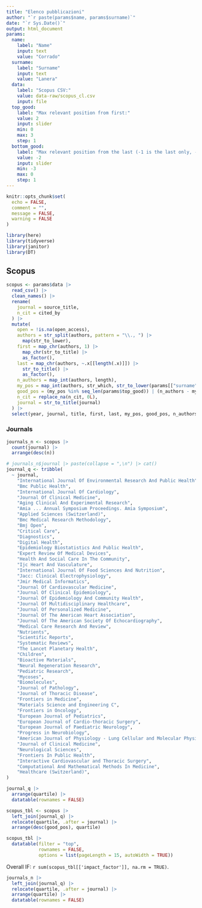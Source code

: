 ```yaml
---
title: "Elenco pubblicazioni"
author: "`r paste(params$name, params$surname)`"
date: "`r Sys.Date()`"
output: html_document
params:
  name: 
    label: "Name"
    input: text
    value: "Corrado"
  surname:
    label: "Surname"
    input: text
    value: "Lanera"
  data:
    label: "Scopus CSV:"
    value: data-raw/scopus_cl.csv
    input: file
  top_good: 
    label: "Max relevant position from first:" 
    value: 2
    input: slider
    min: 0
    max: 3
    step: 1
  bottom_good: 
    label: "Max relevant position from the last (-1 is the last only, -2 is up to the second to the last, ...):" 
    value: -2
    input: slider
    min: -3
    max: 0
    step: 1
---
```


<style>
.main-container {
    max-width: 940px;
    margin-left: 0;
    margin-right: auto;
}
</style>

```r
knitr::opts_chunk$set(
  echo = FALSE,
  comment = "",
  message = FALSE,
  warning = FALSE
)

library(here)
library(tidyverse)
library(janitor)
library(DT)
```


## Scopus

```r
scopus <- params$data |> 
  read_csv() |> 
  clean_names() |> 
  rename(
    journal = source_title,
    n_cit = cited_by
  ) |> 
  mutate(
    open = !is.na(open_access),
    authors = str_split(authors, pattern = "\\., ") |> 
      map(str_to_lower),
    first = map_chr(authors, 1) |>
      map_chr(str_to_title) |> 
      as_factor(),
    last = map_chr(authors, ~.x[[length(.x)]]) |>
      str_to_title() |> 
      as_factor(),
    n_authors = map_int(authors, length),
    my_pos = map_int(authors, str_which, str_to_lower(params[["surname"]])),
    good_pos = (my_pos %in% seq_len(params$top_good)) | (n_authors - my_pos < params$bottom_good),
    n_cit = replace_na(n_cit, 0L),
    journal = str_to_title(journal)
  ) |> 
  select(year, journal, title, first, last, my_pos, good_pos, n_authors, n_cit, open, doi)
```


### Journals

```r
journals_n <- scopus |> 
  count(journal) |> 
  arrange(desc(n))
```

```r
# journals_n$journal |> paste(collapse = ",\n") |> cat()
journal_q <- tribble(
  ~ journal,                                                             ~ quartile, ~where, ~impact_factor,
    "International Journal Of Environmental Research And Public Health",   1,         "SSCI", 3.390,
    "Bmc Public Health",                                                   2,         "SCIE", 3.295,
    "International Journal Of Cardiology",                                 2,         "SCIE", 4.164,
    "Journal Of Clinical Medicine",                                        1,         "SCIE", 4.241,
    "Aging Clinical And Experimental Research",                            3,         "SCIE", 3.638,
    "Amia ... Annual Symposium Proceedings. Amia Symposium",              NA,             NA,    NA,
    "Applied Sciences (Switzerland)",                                      2,         "SCIE", 2.679,
    "Bmc Medical Research Methodology",                                    1,         "SCIE", 4.615,
    "Bmj Open",                                                            2,         "SCIE", 2.692,
    "Critical Care",                                                       1,         "SCIE", 9.097,
    "Diagnostics",                                                         2,         "SCIE", 3.706,
    "Digital Health",                                                      1,         "SCIE", 4.687,
    "Epidemiology Biostatistics And Public Health",                       NA,             NA,    NA,
    "Expert Review Of Medical Devices",                                    3,         "SCIE", 3.166,
    "Health And Social Care In The Community",                             1,         "SSCI", 2.821,
    "Ijc Heart And Vasculature",                                          NA,             NA,    NA,
    "International Journal Of Food Sciences And Nutrition",                2,         "SCIE", 3.833,
    "Jacc: Clinical Electrophysiology",                                    1,         "SCIE", 6.375,
    "Jmir Medical Informatics",                                            3,         "SCIE", 2.955,
    "Journal Of Cardiovascular Medicine",                                  3,         "SCIE", 2.160,
    "Journal Of Clinical Epidemiology",                                    1,         "SCIE", 6.437,
    "Journal Of Epidemiology And Community Health",                        1,         "SSCI", 3.710,
    "Journal Of Multidisciplinary Healthcare",                             3,         "SCIE", 2.404,
    "Journal Of Personalized Medicine",                                    1,         "SCIE", 4.945,
    "Journal Of The American Heart Association",                           1,         "SCIE", 5.501,
    "Journal Of The American Society Of Echocardiography",                 2,         "SCIE", 5.251,
    "Medical Care Research And Review",                                    1,         "SSCI", 3.929,
    "Nutrients",                                                           1,         "SCIE", 5.719,
    "Scientific Reports",                                                  1,         "SCIE", 4.380,
    "Systematic Reviews",                                                  2,         "SCIE", 2.522,
    "The Lancet Planetary Health",                                         1,         "SCIE", 19.173,
    "Children",                                                            2,         "SCIE", 2.863,
    "Bioactive Materials",                                                 1,         "SCIE", 14.593,
    "Neural Regeneration Research",                                        2,         "SCIE",  5.135,
    "Pediatric Research",                                                  1,         "SCIE",  3.756,
    "Mycoses",                                                             1,         "SCIE",  4.377,
    "Biomolecules",                                                        2,         "SCIE",  4.879,
    "Journal of Pathology",                                                1,         "SCIE",  7.996,
    "Journal of Thoracic Disease",                                         3,         "SCIE",  2.895,
    "Frontiers in Medicine",                                               1,         "SCIE",  5.093,
    "Materials Science and Engineering C",                                 1,         "SCIE",  7.328,
    "Frontiers in Oncology",                                               2,         "SCIE",  6.244,
    "European Journal of Pediatrics",                                      1,         "SCIE",  3.183,
    "European Journal of Cardio-thoracic Surgery",                         1,         "SCIE",  4.191,
    "European Journal of Paediatric Neurology",                            1,         "SCIE",  3.40,
    "Progress in Neurobiology",                                            1,         "SCIE", 11.685,
    "American Journal of Physiology - Lung Cellular and Molecular Physiology",1,      "SCIE",  5.464,
    "Journal of Clinical Medicine",                                        1,         "SCIE",  4.242,
    "Neurological Sciences",                                               2,         "SCIE",  3.307,
    "Frontiers In Public Health",                                          1,         "SCIE",  6.461,
    "Interactive Cardiovascular and Thoracic Surgery",                     3,         "SCIE",  1.905,
    "Computational And Mathematical Methods In Medicine",                  2,         "SCIE",  2.809,
    "Healthcare (Switzerland)",                                            2,         "SCIE",  3.160
)

journal_q |> 
  arrange(quartile) |> 
  datatable(rownames = FALSE)
```


```r
scopus_tbl <- scopus |> 
  left_join(journal_q) |>
  relocate(quartile, .after = journal) |>
  arrange(desc(good_pos), quartile)

scopus_tbl |> 
  datatable(filter = "top",
            rownames = FALSE,
            options = list(pageLength = 15, autoWidth = TRUE))
```

Overall IF: `r sum(scopus_tbl[['impact_factor']], na.rm = TRUE)`.

```r
journals_n |> 
  left_join(journal_q) |> 
  relocate(quartile, .after = journal) |>
  arrange(quartile) |> 
  datatable(rownames = FALSE)
```

